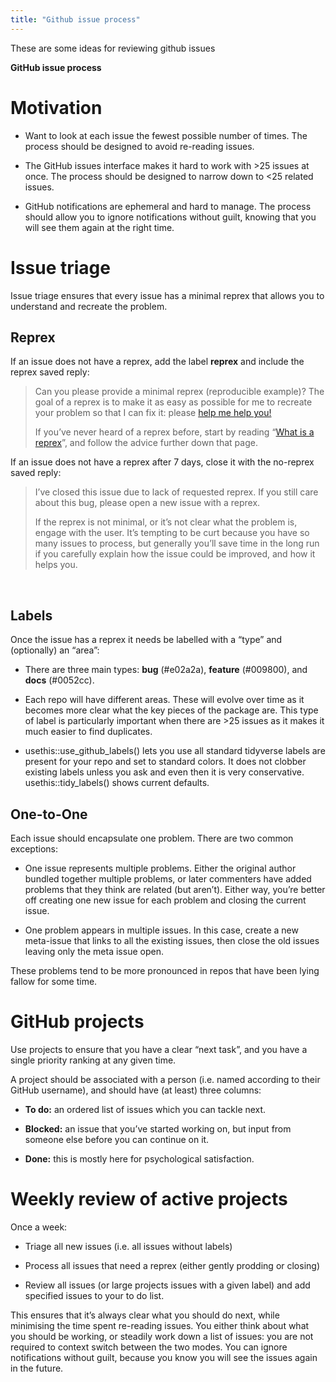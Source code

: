 ```yaml
---
title: "Github issue process"
---
```


These are some ideas for reviewing github issues

**GitHub issue process**

# **Motivation**

-   Want to look at each issue the fewest possible number of times. The process should be designed to avoid re-reading issues.

-   The GitHub issues interface makes it hard to work with \>25 issues at once. The process should be designed to narrow down to \<25 related issues.

-   GitHub notifications are ephemeral and hard to manage. The process should allow you to ignore notifications without guilt, knowing that you will see them again at the right time.

# **Issue triage**

Issue triage ensures that every issue has a minimal reprex that allows you to understand and recreate the problem.

## Reprex

If an issue does not have a reprex, add the label **reprex** and include the reprex saved reply:

> Can you please provide a minimal reprex (reproducible example)? The goal of a reprex is to make it as easy as possible for me to recreate your problem so that I can fix it: please [help me help you!](https://nypdecider.files.wordpress.com/2014/08/help-me-help-you.gif)
>
> If you've never heard of a reprex before, start by reading "[What is a reprex](https://github.com/jennybc/reprex#what-is-a-reprex)", and follow the advice further down that page.

If an issue does not have a reprex after 7 days, close it with the no-reprex saved reply:

> I've closed this issue due to lack of requested reprex. If you still care about this bug, please open a new issue with a reprex.
>
> If the reprex is not minimal, or it's not clear what the problem is, engage with the user. It's tempting to be curt because you have so many issues to process, but generally you'll save time in the long run if you carefully explain how the issue could be improved, and how it helps you.

\

## Labels

Once the issue has a reprex it needs be labelled with a "type" and (optionally) an "area":

-   There are three main types: **bug** (#e02a2a), **feature** (#009800), and **docs** (#0052cc).

-   Each repo will have different areas. These will evolve over time as it becomes more clear what the key pieces of the package are. This type of label is particularly important when there are \>25 issues as it makes it much easier to find duplicates.

-   usethis::use_github_labels() lets you use all standard tidyverse labels are present for your repo and set to standard colors. It does not clobber existing labels unless you ask and even then it is very conservative. usethis::tidy_labels() shows current defaults.

## One-to-One

Each issue should encapsulate one problem. There are two common exceptions:

-   One issue represents multiple problems. Either the original author bundled together multiple problems, or later commenters have added problems that they think are related (but aren't). Either way, you're better off creating one new issue for each problem and closing the current issue.

-   One problem appears in multiple issues. In this case, create a new meta-issue that links to all the existing issues, then close the old issues leaving only the meta issue open.

These problems tend to be more pronounced in repos that have been lying fallow for some time.

# **GitHub projects**

Use projects to ensure that you have a clear "next task", and you have a single priority ranking at any given time.

A project should be associated with a person (i.e. named according to their GitHub username), and should have (at least) three columns:

-   **To do:** an ordered list of issues which you can tackle next.

-   **Blocked:** an issue that you've started working on, but input from someone else before you can continue on it.

-   **Done:** this is mostly here for psychological satisfaction.

# **Weekly review of active projects**

Once a week:

-   Triage all new issues (i.e. all issues without labels)

-   Process all issues that need a reprex (either gently prodding or closing)

-   Review all issues (or large projects issues with a given label) and add specified issues to your to do list.

This ensures that it's always clear what you should do next, while minimising the time spent re-reading issues. You either think about what you should be working, or steadily work down a list of issues: you are not required to context switch between the two modes. You can ignore notifications without guilt, because you know you will see the issues again in the future.
